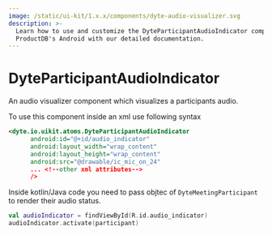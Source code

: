 ```yaml
---
image: /static/ui-kit/1.x.x/components/dyte-audio-visualizer.svg
description: >-
  Learn how to use and customize the DyteParticipantAudioIndicator component in
  ProductDB's Android with our detailed documentation.
---
```


# DyteParticipantAudioIndicator

An audio visualizer component which visualizes a participants audio.

To use this component inside an xml use following syntax

```xml
<dyte.io.uikit.atoms.DyteParticipantAudioIndicator
      android:id="@+id/audio_indicator"
      android:layout_width="wrap_content"
      android:layout_height="wrap_content"
      android:src="@drawable/ic_mic_on_24"
      ... <!--other xml attributes-->
      />
```

Inside kotlin/Java code you need to pass objtec of `DyteMeetingParticipant` to render their audio status.

```kotlin
val audioIndicator = findViewById(R.id.audio_indicator)
audioIndicator.activate(participant)
```

<head>
  <title>Android DyteParticipantAudioIndicator</title>
</head>
